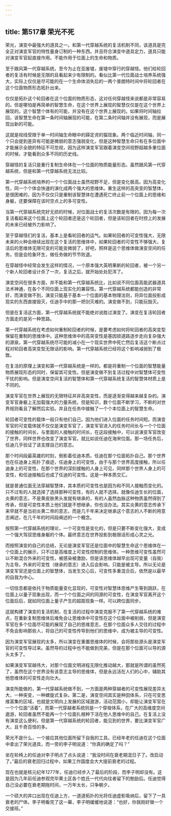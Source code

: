```yaml
---
---
---
```

title: 第517章 荣光不死
---



荣光，演变中最强大的道具之一。和第一代穿越系统的复活机制不同，该道具是完全正对演变军官的特性量身订制的一种东西。并且符合演变中道具定力，道具只能对演变军官起直接作用。不能作用于位面上的生命和物质。

至于跟风第一代穿越系统，至今为止在亚废墟，废墟中穿行的穿越怪。他们给轮回者的复活有时候是无限的且看起来少有限制的。看似比第一代位面战士培养系统强大，实际上仅仅是尽可能的在一个生命体消失后的一两个普朗特时间中将轮回者在这个位面物质形态拓扑出来。

仅仅是拓扑这个轮回者在这个位面的物质形态，这对任何穿越怪来说都是非常容易的。但是哪怕是再简单的智慧生命，在这个世界上展现的智慧仅仅是在这个世界上展现的。这个智慧个体有的可能，并没有在这个世界上展现的。如果将时间轴拉回，该智慧生命在第一条时间轴展现的可能，在第二条时间轴并没有展现，而是展现出新的可能。

这就是视线受限于单一时间轴生命眼中的薛定谔的猫现象。两个临近时间轴，同一个只会提到差异有可能是微弱的意志强弱变化，但是这种智慧生命只有在多位面中才能展示全貌的特征不可忽视，因为这样演变军官跟着演变空间视野超越多重位面的时候，才能看到众多不同的历史线。

穿越怪的复活只是重行复制生命体在一个位面的物质能量形态。虽然跟风第一代穿越系统，但是和第一代穿越系统无法比较。

第一代穿越系统培养的一个个位面战士虽然视野不足，但是变化极高。因为高变化性，同一个个体会快速的演化成两个强大的思维体。重生这样的高突变的智慧体，是很困难的，因为不仅仅只是重制该智慧体在遭遇死亡终止前一个位面上的思维和身躯，还要保障在该时空点上的多可变性。

当第一代穿越系统完好无损的时候，对位面战士的复活次数是有限的。因为每一次复活看起来这个位面上这个轮回者还是这个轮回者，但是该轮回者在时控上的发展的未来已经被外力影响了。

至于穿越怪们的复活，基本上是看轮回者的运气。如果轮回者的可变性强大，无限未来的火种会继续出现在这个复活的思维体中，如果轮回者的可变性不够强大，复活后的思维体无限可变的可能变微弱了，好吧，照样是这个思维体做演变空间的任务。但是会险象环生，做任务做的节节败退。

在穿越怪中经常会发生这样的情况，一个原本强大英明果断的轮回者，被一个另一个新人轮回者设计杀了一次，复活之后，就开始处处犯浑了。

演变空间在很多方面，并不能和第一代穿越系统比，比如说不同位面高能武器道具法术神通，在各个不同位面上现实化的兼容性。第一代穿越系统都能创造的非常好，而演变做不到，演变只能基于基本一个位面的基本物理法则，将异位面投影成现实的东西直接毁灭，任迪手中的那一把剑灭难的。演变做不到，只能玩毁灭。

但是在复活这方面，第一代穿越系统就不能绝对说胜过演变了。演变在复活轮回者方面走的是另一种思路。

第一代穿越系统在考虑如何重制轮回者的时候，是要考虑如何将轮回者的高突变型保留在重制的思维体中。这种思维体中的高突变性是基因锁道路逐步走向复杂强大的源泉。第一代穿越系统尽可能的减小在一个现实世界中死亡然后复活这个断点过程对轮回者高突变型无限话的影响。第一代穿越系统已经将这个影响减弱到了极致。

在复活的原理上演变和第一代穿越系统是一样的。都是将重制一个位面的智慧能量物质展现形态的同时，保留其可变性。但是演变做不到复活过程中对智慧体可变性干扰的影响。但是演变空间复活的智慧体和第一代穿越系统复活的智慧体材质上是不同的。

演变军官在世界上展现的无限特征并非高突变性，而是逐渐变得越来越复杂的。演变军官身躯上无加载强大的力量系统，但是知识，数个位面不断学习，不断的对世界规则看且了解然后实验。并且在任务中接触了一个个本位面上的智慧生命。

轮回者可变性的载体一般只有他们自己。因为他们进入位面的任务时间短。而演变军官的可变载体就不仅仅是演变军官了，演变军官进入的任务时间长与一个个位面的接触的时间长，与里面的人接触的时间长，在这段接触中，可以说演变军官改变了世界，同样世界也改变了演变军官。就比如说任迪在海宋位面。那一场任务后，任迪几乎验证了该支撑自己的意志。

那个时间段最英雄的时刻，倒影着任迪本质。任迪在那个位面拓扑自己。那个世界也在任迪身上拓扑了痕迹，任迪身上的可变性，由于与那个世界高度接触，所以任迪身上的可变性，在那个世界的深刻接触的人身上可见，同样那个世界人身上的可变性，和任迪接触后也成了任迪的可变性。这是一种本质交汇。

就是普通位面无法穿越智慧体，其本质的可变性也是因为和不同人接触而变化的。只不过有的人就选择了选择那种可变性，有的人就不选择。就像任迪生长的位面，炎黄的意志，不是黄皮肤黑头发就有继承的，有的人虽然血脉这种物质虽然得到了传承，但是可变性本质上他们就是不想继承，你也没办法。其实炎黄的意志传承下来早就不是当初炎黄二帝的意志，而是几千年来决定继承这个意志的人不断的用意志阐述，在几千年的时间段阐述的一个概念。

按照第一代穿越系统的理论，一个可变性是变化的，但是只要不断变化强大，变成一个强大驾驭思维身躯的个体。最终意志在世界投影到极限话形成心灵之光。

而按照演变的自己的总结，无论是演变军官还是位面中的智慧生命这个思维体在一个位面上的展示，只不过是高维度上可变性控制的思维体。一种思维可变性虽然可以不断混合外来的可变性，被感染被激励，但是该思维体越早出现可变量（自我）为主导。外来的可变性（继承的意志）进入后会影响，只能是被主导。所以无论是演变军官还是位面上的智慧体，当发生交心后，可变性多重混合后，依然是以最早的自我为中心。

一切信息都是依托于物质能量变化显现的，可变性对智慧体思维产生等到跳跃，在位面上以量子现象出现，而一个个位面之间的同源的可变性，在演变军官离开这个位面后后，就如同位面上量子产生的超距现象一样。可以跨位面同步。

这就构建了演变的复活机制，在复活的过程中演变克服不了第一代穿越系统的难点，在重新复制思维体后难免会让思维体中可变性在这个位面中被削弱，但是演变军官在多个位面尽可能的展现了自己的思维意志，在那个位面众多人交往的过程中不免会影响那些人，将自己的可变性传导到他们的思维中，成为被主导的可变性。

因为演变军官展现的太多，所以演变在重置思维体的时候，会将那些源头是演变军官的可变性导过来。虽然导的过程中也不能做到完美，但是在那个位面可以导的源头太多了。

如果演变军官越伟大，对那个位面文明进程无限化推动越大，那就是所谓的虽然死了，虽然在这个世界没有该意志主导的思维体，但是永远活在人们的心中，辅助其他思维体的可变性走向壮大。

演变所能做的，第一代穿越系统做不到，一方面是两种穿越者的可变性展现差异太大，一种突变，一种螺旋式复杂。第二是，演变空间其实是种田体系，只在可变思维富集的区域，也就是文明向上发展的区域遨游，活动范围小，却能让演变军官在一个个位面“活着”，而第一代穿越者系统则是一个穿梭体系，在广大的高维度空间遨游，轮回者虽然不能再一个个位面扎根种下活在他人思维中的自己。在复活上没有演变这么便利，但是第一代穿越系统的轮回者，能见到的世界，要比演变军官广大，且千奇百怪的多。

荣光不是什么，一个接应其他位面所留下自我的工具。已经年老的任迪在这个位面中拿出了荣光道具，而一旁的李子明说道：“你真的确定了吗？”

坐在轮椅上的任迪对李子明点了点头说道：“我没时间在衰老期混日子了。改启动了。”最后的衰老回归过程中，如果工作国度会大大提前衰老的过程。

现在也就是核元纪年1277年，任迪已经步入了最后的阶段，而李子明却没有。这是因为几年前任迪参观完毕黄土区各个姓氏一代代向往者留下的勉励后。任迪觉得自己没必要在衰老期拖时间，一万年太长，只争朝夕。

一个硕大的井口出现在任迪上方，一道道拓扑的光将任迪虚影吸纳后，留下了一具衰老的尸体。李子明看完了这一幕，李子明缓缓地说道：“也好，你我刚好做一个交接班。”
